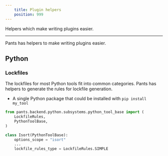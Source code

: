 ```yaml
---
    title: Plugin helpers
    position: 999
---
```


Helpers which make writing plugins easier.

---

Pants has helpers to make writing plugins easier.

## Python

### Lockfiles

The lockfiles for most Python tools fit into common categories. Pants has helpers to generate the rules for lockfile generation.

- A single Python package that could be installed with `pip install my_tool`

```python
from pants.backend.python.subsystems.python_tool_base import (
    LockfileRules,
    PythonToolBase,
)

class Isort(PythonToolBase):
    options_scope = "isort"
    ...
    lockfile_rules_type = LockfileRules.SIMPLE
```
